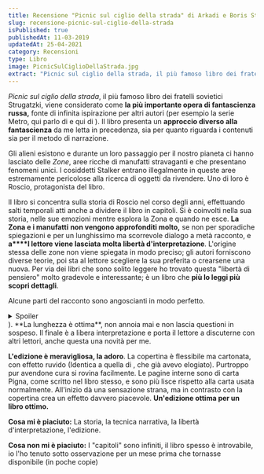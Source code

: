 ```yaml
---
title: Recensione "Picnic sul ciglio della strada" di Arkadi e Boris Strugatzki
slug: recensione-picnic-sul-ciglio-della-strada
isPublished: true
publishedAt: 11-03-2019
updatedAt: 25-04-2021
category: Recensioni
type: Libro
image: PicnicSulCiglioDellaStrada.jpg
extract: "Picnic sul ciglio della strada, il più famoso libro dei fratelli sovietici Strugatzki, viene considerato come la più importante opera di fantascienza russa, fonte di infinita ispirazione per altri autori (per esempio la serie Metro, qui parlo di Metro 2034 e qui di Metro 2035). Il libro presenta un approccio diverso alla fantascienza da me letta in precedenza, sia per quanto riguarda i contenuti sia per il metodo di narrazione."
---
```


<Book slug="picnic-sul-ciglio-della-strada" />

_Picnic sul ciglio della strada_, il più famoso libro dei fratelli sovietici Strugatzki, viene considerato come **la più importante opera di fantascienza russa,** fonte di infinita ispirazione per altri autori (per esempio la serie Metro, qui parlo di <InternalLink text="Metro 2034" slug="recensione-metro-2034" /> e qui di <InternalLink text="Metro 2035" slug="recensione-metro-2035-dmitry-glukhovsky" />). Il libro presenta un **approccio diverso alla fantascienza** da me letta in precedenza, sia per quanto riguarda i contenuti sia per il metodo di narrazione.

Gli alieni esistono e durante un loro passaggio per il nostro pianeta ci hanno lasciato delle _Zone_, aree ricche di manufatti stravaganti e che presentano fenomeni unici. I cosiddetti Stalker entrano illegalmente in queste aree estremamente pericolose alla ricerca di oggetti da rivendere. Uno di loro è Roscio, protagonista del libro.

Il libro si concentra sulla storia di Roscio nel corso degli anni, effettuando salti temporali atti anche a dividere il libro in capitoli. Si è coinvolti nella sua storia, nelle sue emozioni mentre esplora la Zona e quando ne esce. **La Zona e i manufatti** **non vengono approfonditi molto,** se non per sporadiche spiegazioni e per un lunghissimo ma scorrevole dialogo a metà racconto, e **a****l lettore viene lasciata molta libertà d'interpretazione**. L'origine stessa delle zone non viene spiegata in modo preciso; gli autori forniscono diverse teorie, poi sta al lettore scegliere la sua preferita o crearsene una nuova. Per via dei libri che sono solito leggere ho trovato questa "libertà di pensiero" molto gradevole e interessante; è un libro che **più lo leggi più scopri dettagli**.

Alcune parti del racconto sono angoscianti in modo perfetto.
<details><summary>Spoiler</summary><span>Per esempio quando ritroviamo Scimmietta, la figlia di Roscio, nel capitolo di Noonan.</span></details>).
**La lunghezza è ottima**, non annoia mai e non lascia questioni in sospeso. Il finale è a libera interpretazione e porta il lettore a discuterne con altri lettori, anche questa una novità per me.

**L'edizione è meravigliosa, la adoro**. La copertina è flessibile ma cartonata, con effetto ruvido (Identica a quella di <InternalLink text="LMVDM di Gipi" slug="recensione-lmvdm-gipi" />, che già avevo elogiato). Purtroppo pur avendone cura si rovina facilmente. Le pagine interne sono di carta Pigna, come scritto nel libro stesso, e sono più lisce rispetto alla carta usata normalmente. All'inizio dà una sensazione strana, ma in contrasto con la copertina crea un effetto davvero piacevole. **Un'edizione ottima per un libro ottimo.**

**Cosa mi è piaciuto:** La storia, la tecnica narrativa, la libertà d'interpretazione, l'edizione.

**Cosa non mi è piaciuto:** I "capitoli" sono infiniti, il libro spesso è introvabile, io l'ho tenuto sotto osservazione per un mese prima che tornasse disponibile (in poche copie)